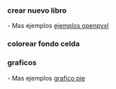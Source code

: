 === crear nuevo libro ===
{{{python
import openpyxl
wb = openpyxl.Workbook() # Libro
hoja = wb.active # Hoja
}}}
- Mas ejemplos [[https://j2logo.com/python/crear-archivo-excel-en-python-con-openpyxl/|ejemplos openpyxl]]

=== colorear fondo celda ===
{{{python
from openpyxl.styles import PatternFill
fill_pattern = PatternFill(patternType='solid', fgColor='C64747') # Elegimos el color
hoja.cell(row=1 column=1).fill = fill_pattern
# o
hoja['A1'].fill = fill_pattern
}}}

=== graficos ===
{{{python
valores = openpyxl.chart.Reference(hoja, min_col=3, min_row=2, max_col=3, max_row=5)
grafico = openpyxl.chart.PieChart()
hoja.add_chart(grafico, "A7")
grafico.title = "Grafico pie"
chart.add_data(valores)
}}}
- Mas ejemplos [[https://openpyxl.readthedocs.io/en/stable/charts/pie.html|grafico pie]]
